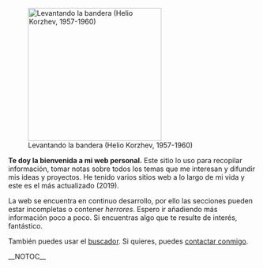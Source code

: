 {{header|1=Portada}}
[[File:levantando-la-bandera-helio-korzhev.jpg|270px|right|Levantando la bandera (Helio Korzhev, 1957-1960)]]

'''Te doy la bienvenida a mi web personal.''' Este sitio lo uso para recopilar información, tomar notas sobre todos los temas que me interesan y difundir mis ideas y proyectos. He tenido varios sitios web a lo largo de mi vida y este es el más actualizado (2019).

La web se encuentra en continuo desarrollo, por ello las secciones pueden estar incompletas o contener ''herrores''. Espero ir añadiendo más información poco a poco. Si encuentras algo que te resulte de interés, fantástico.

{{secciones}}
{{dias}}
También puedes usar el [[buscador]]. Si quieres, puedes [[contacto|contactar conmigo]]. <b><script type="text/javascript">document.write("Día " + diffdays + ".");</script></b>

__NOTOC__
{{footer}}
